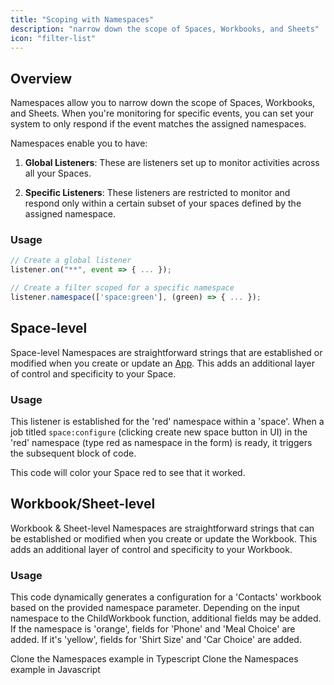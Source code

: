 ```yaml
---
title: "Scoping with Namespaces"
description: "narrow down the scope of Spaces, Workbooks, and Sheets"
icon: "filter-list"
---
```


<Snippet file="shared/dxpbanner.mdx" />

## Overview

Namespaces allow you to narrow down the scope of Spaces, Workbooks, and Sheets.
When you're monitoring for specific events, you can set your system to only
respond if the event matches the assigned namespaces.

Namespaces enable you to have:

1. **Global Listeners**: These are listeners set up to monitor activities across
   all your Spaces.

2. **Specific Listeners**: These listeners are restricted to monitor and respond
   only within a certain subset of your spaces defined by the assigned
   namespace.

### Usage

```jsx
// Create a global listener
listener.on("**", event => { ... });

// Create a filter scoped for a specific namespace
listener.namespace(['space:green'], (green) => { ... });
```

## Space-level

Space-level Namespaces are straightforward strings that are established or
modified when you create or update an [App](/learning-center/architecture/apps). This adds an
additional layer of control and specificity to your Space.

### Usage

This listener is established for the 'red' namespace within a 'space'. When a
job titled `space:configure` (clicking create new space button in UI) in the
'red' namespace (type red as namespace in the form) is ready, it triggers the
subsequent block of code.

This code will color your Space red to see that it worked.

<Snippet file="guides/namespaces/block1.mdx" />

## Workbook/Sheet-level

Workbook & Sheet-level Namespaces are straightforward strings that can be
established or modified when you create or update the Workbook. This adds an
additional layer of control and specificity to your Workbook.

### Usage

This code dynamically generates a configuration for a 'Contacts' workbook based
on the provided namespace parameter. Depending on the input namespace to the
ChildWorkbook function, additional fields may be added. If the namespace is
'orange', fields for 'Phone' and 'Meal Choice' are added. If it's 'yellow',
fields for 'Shirt Size' and 'Car Choice' are added.

<Snippet file="guides/namespaces/block2.mdx" />

<CardGroup cols={2}>
  <Card
    title="typescript"
    icon="code-merge"
    href="https://github.com/FlatFilers/flatfile-docs-kitchen-sink/blob/main/typescript/namespaces/index.ts"
  >
    Clone the Namespaces example in Typescript
  </Card>
  <Card
    title="javascript"
    icon="js"
    href="https://github.com/FlatFilers/flatfile-docs-kitchen-sink/blob/main/javascript/namespaces/index.js"
  >
    Clone the Namespaces example in Javascript
  </Card>
</CardGroup>
